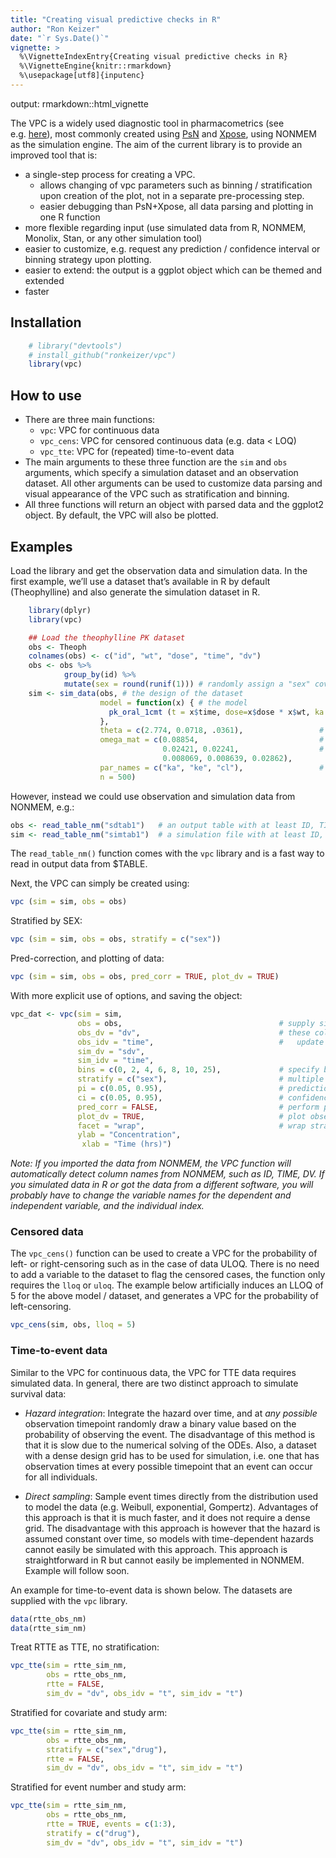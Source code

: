 ```yaml
---
title: "Creating visual predictive checks in R"
author: "Ron Keizer"
date: "`r Sys.Date()`"
vignette: >
  %\VignetteIndexEntry{Creating visual predictive checks in R}
  %\VignetteEngine{knitr::rmarkdown}
  %\usepackage[utf8]{inputenc}
---
```


output: rmarkdown::html_vignette

The VPC is a widely used diagnostic tool in pharmacometrics (see e.g. [here](http://page-meeting.org/default.asp?abstract=1434)), most commonly created using [PsN](http://psn.sourceforge.net) and [Xpose](http://xpose.sourceforge.net), using NONMEM as the simulation engine. The aim of the current library is to provide an improved tool that is:

- a single-step process for creating a VPC. 
  - allows changing of vpc parameters such as binning / stratification upon creation of the plot, not in a separate pre-processing step.
  - easier debugging than PsN+Xpose, all data parsing and plotting in one R function
- more flexible regarding input (use simulated data from R, NONMEM, Monolix, Stan, or any other simulation tool)
- easier to customize, e.g. request any prediction / confidence interval or binning strategy upon plotting.
- easier to extend: the output is a ggplot object which can be themed and extended
- faster

## Installation

```r
    # library("devtools")
    # install_github("ronkeizer/vpc")
    library(vpc)
```
   
## How to use

- There are three main functions:
  - `vpc`: VPC for continuous data
  - `vpc_cens`: VPC for censored continuous data (e.g. data < LOQ)
  - `vpc_tte`: VPC for (repeated) time-to-event data
- The main arguments to these three function are the `sim` and `obs` arguments, which specify a simulation dataset and an observation dataset. All other arguments can be used to customize data parsing and visual appearance of the VPC such as stratification and binning.
- All three functions will return an object with parsed data and the ggplot2 object. By default, the VPC will also be plotted.

## Examples

Load the library and get the observation data and simulation data. 
In the first example, we'll use a dataset that's available in R by default (Theophylline) and also generate the simulation dataset in R. 

```r
    library(dplyr)
    library(vpc)

    ## Load the theophylline PK dataset
    obs <- Theoph
    colnames(obs) <- c("id", "wt", "dose", "time", "dv")
    obs <- obs %>%
            group_by(id) %>%  
            mutate(sex = round(runif(1))) # randomly assign a "sex" covariate
    sim <- sim_data(obs, # the design of the dataset
                    model = function(x) { # the model
                      pk_oral_1cmt (t = x$time, dose=x$dose * x$wt, ka = x$ka, ke = x$ke, cl = x$cl * x$wt, ruv = list(additive = 0.1))
                    }, 
                    theta = c(2.774, 0.0718, .0361),                 # parameter values
                    omega_mat = c(0.08854,                           # specified as lower triangle by default; 
                                  0.02421, 0.02241,                  # note: assumed that every theta has iiv, set to 0 if no iiv. 
                                  0.008069, 0.008639, 0.02862),      
                    par_names = c("ka", "ke", "cl"),                 # link the parameters in the model to the thetas/omegas
                    n = 500)
```

However, instead we could use observation and simulation data from NONMEM, e.g.:

```r
obs <- read_table_nm("sdtab1")   # an output table with at least ID, TIME, DV
sim <- read_table_nm("simtab1")  # a simulation file with at least ID, TIME, DV
```

The `read_table_nm()` function comes with the `vpc` library and is a fast way to read in output data from $TABLE. 

Next, the VPC can simply be created using:

```r
vpc (sim = sim, obs = obs)
```

Stratified by SEX:

```r
vpc (sim = sim, obs = obs, stratify = c("sex"))
```

Pred-correction, and plotting of data:

```r
vpc (sim = sim, obs = obs, pred_corr = TRUE, plot_dv = TRUE)
```

With more explicit use of options, and saving the object:

```r
vpc_dat <- vpc(sim = sim, 
               obs = obs,                                   # supply simulation and observation dataframes
               obs_dv = "dv",                               # these column names are the default,
               obs_idv = "time",                            #   update these if different.
               sim_dv = "sdv",
               sim_idv = "time",
               bins = c(0, 2, 4, 6, 8, 10, 25),             # specify bin separators manually
               stratify = c("sex"),                         # multiple stratifications possible, just supply as vector
               pi = c(0.05, 0.95),                          # prediction interval simulated data to show
               ci = c(0.05, 0.95),                          # confidence intervals to show
               pred_corr = FALSE,                           # perform prediction-correction?
               plot_dv = TRUE,                              # plot observations?
               facet = "wrap",                              # wrap stratifications, or as "row" or "column"
               ylab = "Concentration", 
                xlab = "Time (hrs)")
```

_Note: If you imported the data from NONMEM, the VPC function will automatically detect column names from NONMEM, such as ID, TIME, DV. If you simulated data in R or got the data from a different software, you will probably have to change the variable names for the dependent and independent variable, and the individual index._

### Censored data

The `vpc_cens()` function can be used to create a VPC for the probability of left- or right-censoring such as in the case of data <LLOQ or >ULOQ. There is no need to add a variable to the dataset to flag the censored cases, the function only requires the `lloq` or `uloq`. The example below artificially induces an LLOQ of 5 for the above model / dataset, and generates a VPC for the probability of left-censoring.

```r
vpc_cens(sim, obs, lloq = 5)
```

### Time-to-event data

Similar to the VPC for continuous data, the VPC for TTE data requires simulated data. In general, there are two distinct approach to simulate survival data:

- *Hazard integration*: Integrate the hazard over time, and at *any possible* observation timepoint randomly draw a binary value based on the probability of observing the event. The disadvantage of this method is that it is slow due to the numerical solving of the ODEs. Also, a dataset with a dense design grid has to be used for simulation, i.e. one that has observation times at every possible timepoint that an event can occur for all individuals. 

- *Direct sampling*: Sample event times directly from the distribution used to model the data (e.g. Weibull, exponential, Gompertz). Advantages of this approach is that it is much faster, and it does not require a dense grid. The disadvantage with this approach is however that the hazard is assumed constant over time, so models with time-dependent hazards cannot easily be simulated with this approach. This approach is straightforward in R but cannot easily be implemented in NONMEM. Example will follow soon.

An example for time-to-event data is shown below. The datasets are supplied with the `vpc` library.

```r
data(rtte_obs_nm) 
data(rtte_sim_nm) 
```

Treat RTTE as TTE, no stratification:
```r
vpc_tte(sim = rtte_sim_nm,          
        obs = rtte_obs_nm, 
        rtte = FALSE, 
        sim_dv = "dv", obs_idv = "t", sim_idv = "t")
```

Stratified for covariate and study arm:
```r
vpc_tte(sim = rtte_sim_nm, 
        obs = rtte_obs_nm, 
        stratify = c("sex","drug"), 
        rtte = FALSE, 
        sim_dv = "dv", obs_idv = "t", sim_idv = "t")
```

Stratified for event number and study arm:
```r
vpc_tte(sim = rtte_sim_nm, 
        obs = rtte_obs_nm,
        rtte = TRUE, events = c(1:3),
        stratify = c("drug"),
        sim_dv = "dv", obs_idv = "t", sim_idv = "t")
```


